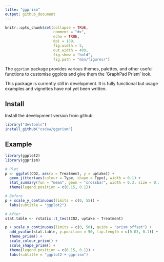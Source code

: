 ```yaml
---
title: "ggprism"
output: github_document
---
```


<!-- README.md is generated from README.Rmd. Please edit that file -->

```r
knitr::opts_chunk$set(collapse = TRUE,
                      comment = "#>", 
                      echo = TRUE, 
                      dpi = 150,
                      fig.width = 5,
                      out.width = 400,
                      fig.show = "hold",
                      fig.path = "man/figures/")
```

The `ggprism` package provides various themes, palettes, and other useful 
functions to customise ggplots and give them the 'GraphPad Prism' look.

This package is currently still in development. It is fully functional but
usage examples and vignettes have not yet been written.

## Install

Install the development version from github.

```r
library("devtools")
install_github("csdaw/ggprism")
```

## Example

```r
library(ggplot2)
library(ggprism)

# Plot
p <- ggplot(CO2, aes(x = Treatment, y = uptake)) + 
  geom_jitter(aes(colour = Type, shape = Type), width = 0.1) + 
  stat_summary(fun = "mean", geom = "crossbar", width = 0.3, size = 0.3) + 
  theme(legend.position = c(0.15, 0.1))

# Before
p + scale_y_continuous(limits = c(0, 55)) + 
  labs(subtitle = "ggplot2") 

# After
stat.table <- rstatix::t_test(CO2, uptake ~ Treatment)

p + scale_y_continuous(limits = c(0, 50), guide = "prism_offset") +
  add_pvalue(stat.table, y.position = 50, tip.length = c(0.03, 0.1)) +
  theme_prism() + 
  scale_colour_prism() + 
  scale_shape_prism() +
  theme(legend.position = c(0.15, 0.1)) + 
  labs(subtitle = "ggplot2 + ggprism")
```
